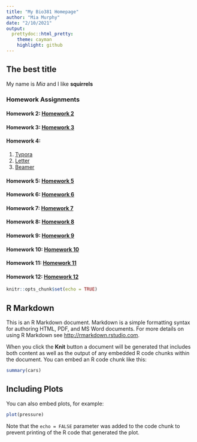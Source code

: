 ```yaml
---
title: "My Bio381 Homepage"
author: "Mia Murphy"
date: "2/10/2021"
output:
  prettydoc::html_pretty:
    theme: cayman
    highlight: github
---
```

## The best title

My name is *Mia* and I like **squirrels**

### Homework Assignments

#### Homework 2: [Homework 2](Homework/Homework_02.html)

#### Homework 3: [Homework 3](Homework/Homework_03.html)

#### Homework 4: 
1. [Typora](Homework/Homework_04.html)
2. [Letter](Homework/Homework_04Letter.pdf)
3. [Beamer](Homework/Homework_04Beamer.pdf)

#### Homework 5: [Homework 5](Homework/Homework_052.html)

#### Homework 6: [Homework 6](Homework/Homework_062.html)

#### Homework 7: [Homework 7](Homework/Homework_07.html)

#### Homework 8: [Homework 8](Homework/Homework_08.html)

#### Homework 9: [Homework 9](Homework/Homework_09.html)

#### Homework 10: [Homework 10](Homework/Homework_10.html)

#### Homework 11: [Homework 11](Homework/Homework_11.html)

#### Homework 12: [Homework 12](Homework/Homework_12.html)


```r
knitr::opts_chunk$set(echo = TRUE)
```

## R Markdown

This is an R Markdown document. Markdown is a simple formatting syntax for authoring HTML, PDF, and MS Word documents. For more details on using R Markdown see <http://rmarkdown.rstudio.com>.

When you click the **Knit** button a document will be generated that includes both content as well as the output of any embedded R code chunks within the document. You can embed an R code chunk like this:

```r
summary(cars)
```

## Including Plots

You can also embed plots, for example:

```r
plot(pressure)
```

Note that the `echo = FALSE` parameter was added to the code chunk to prevent printing of the R code that generated the plot.

